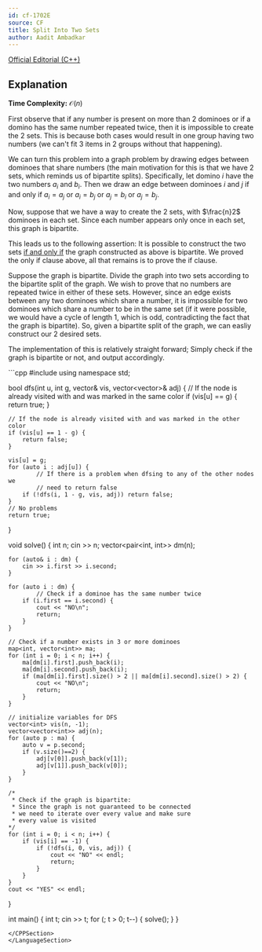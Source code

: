 ```yaml
---
id: cf-1702E
source: CF
title: Split Into Two Sets
author: Aadit Ambadkar
---
```


[Official Editorial (C++)](https://codeforces.com/blog/entry/104763)

## Explanation

**Time Complexity:** $\mathcal{O}(n)$

First observe that if any number is present on more than 2 dominoes or if a domino has the same number repeated twice, then 
it is impossible to create the 2 sets. This is because both cases would result in one group having two numbers (we can't fit 3 items in 2 groups without
that happening).

We can turn this problem into
a graph problem by drawing edges between dominoes that share numbers (the main motivation for this is that we have 2 sets, which reminds us of bipartite splits). Specifically, let domino $i$ have the two numbers 
$a_i$ and $b_i$. Then we draw an edge between dominoes $i$ and $j$ if and only if $a_i = a_j$ or $a_i = b_j$ or $a_j = b_i$
or $a_j = b_j$.

Now, suppose that we have a way to create the 2 sets, with $\frac{n}2$ dominoes in each set.
Since each number appears only once in each set, this graph is bipartite.

This leads us to the following assertion: It is possible to construct the two sets
[if and only if](https://artofproblemsolving.com/wiki/index.php/Iff) the graph constructed as above is bipartite. We proved
the only if clause above, all that remains is to prove the if clause.

Suppose the graph is bipartite. Divide the graph into two sets according to the bipartite split of the graph. We wish to prove
that no numbers are repeated twice in either of these sets. However, since an edge exists between any two dominoes which share
a number, it is impossible for two dominoes which share a number to be in the same set (if it were possible, we would have a
cycle of length 1, which is odd, contradicting the fact that the graph is bipartite). So, given a bipartite split of the graph,
we can easliy construct our 2 desired sets.

The implementation of this is relatively straight forward; Simply check if the graph is bipartite or not, and output accordingly.

<LanguageSection>
<CPPSection>
```cpp
#include <bits/stdc++.h>
using namespace std;

bool dfs(int u, int g, vector<int>& vis, vector<vector<int>>& adj) {
	// If the node is already visited with and was marked in the same color
	if (vis[u] == g) {
		return true;
	}
    
	// If the node is already visited with and was marked in the other color
	if (vis[u] == 1 - g) {
		return false;
	}
    
	vis[u] = g; 
	for (auto i : adj[u]) {
        	// If there is a problem when dfsing to any of the other nodes we 
        	// need to return false
		if (!dfs(i, 1 - g, vis, adj)) return false; 
	}
	// No problems
	return true;
}

void solve() {
	int n; 
	cin >> n;
	vector<pair<int, int>> dm(n);
    
	for (auto& i : dm) {
		cin >> i.first >> i.second;
	}
		
	for (auto i : dm) {
        	// Check if a dominoe has the same number twice
		if (i.first == i.second) {
			cout << "NO\n";
			return;
		}
	}

	// Check if a number exists in 3 or more dominoes
	map<int, vector<int>> ma;
	for (int i = 0; i < n; i++) {
		ma[dm[i].first].push_back(i);
		ma[dm[i].second].push_back(i);
		if (ma[dm[i].first].size() > 2 || ma[dm[i].second].size() > 2) {
			cout << "NO\n";
			return;
		}
	}

	// initialize variables for DFS
	vector<int> vis(n, -1);
	vector<vector<int>> adj(n);
	for (auto p : ma) {
		auto v = p.second;
		if (v.size()==2) {
			adj[v[0]].push_back(v[1]);
			adj[v[1]].push_back(v[0]);
		}
	}
	
	/*
	 * Check if the graph is bipartite:
	 * Since the graph is not guaranteed to be connected
	 * we need to iterate over every value and make sure
	 * every value is visited
	*/
	for (int i = 0; i < n; i++) {
		if (vis[i] == -1) {
			if (!dfs(i, 0, vis, adj)) {
				cout << "NO" << endl;
				return;
			}
		}
	}
	cout << "YES" << endl;
}

int main() {
	int t; 
	cin >> t; 
	for (; t > 0; t--) {
		solve();
	}
}
```
</CPPSection>
</LanguageSection>
